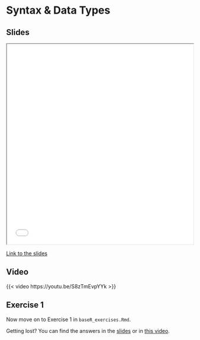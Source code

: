 # Syntax & Data Types

## Slides

```{=html}
<iframe class="slide-deck" src="slides/slides_introduction.html#r-syntax-data-types" title="Syntax and data types" width="100%" height="540"></iframe>
```

[Link to the slides](slides/slides_introduction.html#r-syntax-data-types)

## Video

{{< video https://youtu.be/S8zTmEvpYYk >}}

## Exercise 1

Now move on to Exercise 1 in `baseR_exercises.Rmd`.

::: {.callout-tip}
Getting lost? You can find the answers in the [slides](slides/slides_introduction.html#answers-to-exercise-1) or in [this video](https://youtu.be/V8za6GR7u8Q).
:::